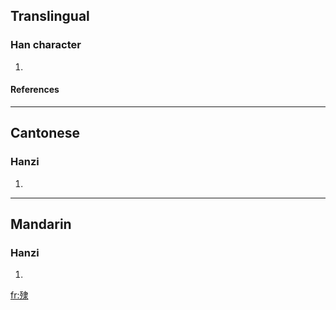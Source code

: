 ==Translingual==
===Han character===
{{Han char|rn=78|rad=歹|as=08|sn=12|four=1523<sub>2</sub>|canj=一弓中水 (MNLE)}}
# {{defn|Han|sort=歹08}}
====References====
{{Han ref|kx=0581.200|dkj=16489|hdz=21390.160|uh=6B94|ud=27540|bh=D9DE|bd=55774}}

----
==Cantonese==
===Hanzi===
{{yue-hanzi|jyut=|y=sei3}}
# {{defn|Cantonese}}

----
==Mandarin==
===Hanzi===
{{cmn-hanzi|pin=[[yì]] (yi4)|wg=i<sup>4</sup>}}
# {{defn|Mandarin}}

[[fr:殔]]